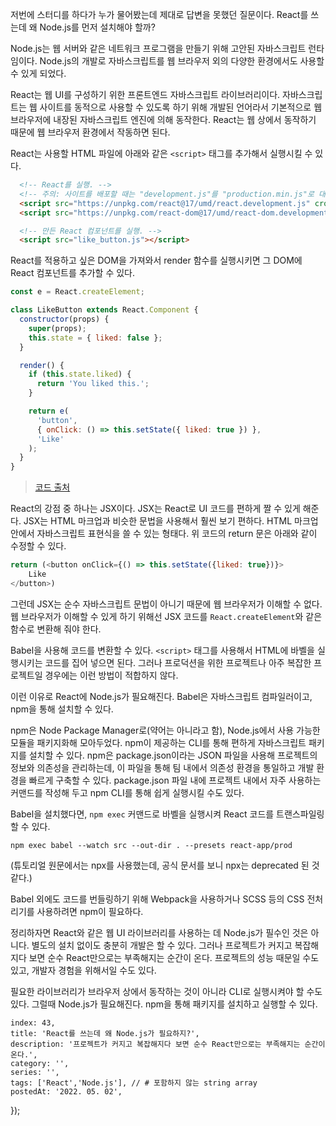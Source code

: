 

저번에 스터디를 하다가 누가 물어봤는데 제대로 답변을 못했던 질문이다. React를 쓰는데 왜 Node.js를 먼저 설치해야 할까?

Node.js는 웹 서버와 같은 네트워크 프로그램을 만들기 위해 고안된 자바스크립트 런타임이다. Node.js의 개발로 자바스크립트를 웹 브라우저 외의 다양한 환경에서도 사용할 수 있게 되었다.

React는 웹 UI를 구성하기 위한 프론트엔드 자바스크립트 라이브러리이다. 자바스크립트는 웹 사이트를 동적으로 사용할 수 있도록 하기 위해 개발된 언어라서 기본적으로 웹 브라우저에 내장된 자바스크립트 엔진에 의해 동작한다. React는 웹 상에서 동작하기 때문에 웹 브라우저 환경에서 작동하면 된다.

React는 사용할 HTML 파일에 아래와 같은 `<script>` 태그를 추가해서 실행시킬 수 있다.
```html
  <!-- React를 실행. -->
  <!-- 주의: 사이트를 배포할 때는 "development.js"를 "production.min.js"로 대체하세요. -->
  <script src="https://unpkg.com/react@17/umd/react.development.js" crossorigin></script>
  <script src="https://unpkg.com/react-dom@17/umd/react-dom.development.js" crossorigin></script>

  <!-- 만든 React 컴포넌트를 실행. -->
  <script src="like_button.js"></script>
```
React를 적용하고 싶은 DOM을 가져와서 render 함수를 실행시키면 그 DOM에 React 컴포넌트를 추가할 수 있다.

```js
const e = React.createElement;

class LikeButton extends React.Component {
  constructor(props) {
    super(props);
    this.state = { liked: false };
  }

  render() {
    if (this.state.liked) {
      return 'You liked this.';
    }

    return e(
      'button',
      { onClick: () => this.setState({ liked: true }) },
      'Like'
    );
  }
}
```
> [코드 출처](https://ko.reactjs.org/docs/add-react-to-a-website.html)

React의 강점 중 하나는 JSX이다. JSX는 React로 UI 코드를 편하게 짤 수 있게 해준다. JSX는 HTML 마크업과 비슷한 문법을 사용해서 훨씬 보기 편하다. HTML 마크업 안에서 자바스크립트 표현식을 쓸 수 있는 형태다. 위 코드의 return 문은 아래와 같이 수정할 수 있다.

```js
return (<button onClick={() => this.setState({liked: true})}>
	Like
</button>)
```

그런데 JSX는 순수 자바스크립트 문법이 아니기 때문에 웹 브라우저가 이해할 수 없다. 웹 브라우저가 이해할 수 있게 하기 위해선 JSX 코드를 `React.createElement`와 같은 함수로 변환해 줘야 한다.

Babel을 사용해 코드를 변환할 수 있다. `<script>` 태그를 사용해서 HTML에 바벨을 실행시키는 코드를 집어 넣으면 된다. 그러나 프로덕션을 위한 프로젝트나 아주 복잡한 프로젝트일 경우에는 이런 방법이 적합하지 않다.

이런 이유로 React에 Node.js가 필요해진다. Babel은 자바스크립트 컴파일러이고, npm을 통해 설치할 수 있다.

npm은 Node Package Manager로(약어는 아니라고 함), Node.js에서 사용 가능한 모듈을 패키지화해 모아두었다. npm이 제공하는 CLI를 통해 편하게 자바스크립트 패키지를 설치할 수 있다. npm은 package.json이라는 JSON 파일을 사용해 프로젝트의 정보와 의존성을 관리하는데, 이 파일을 통해 팀 내에서 의존성 환경을 통일하고 개발 환경을 빠르게 구축할 수 있다. package.json 파일 내에 프로젝트 내에서 자주 사용하는 커맨드를 작성해 두고 npm CLI를 통해 쉽게 실행시킬 수도 있다.

Babel을 설치했다면, `npm exec` 커맨드로 바벨을 실행시켜 React 코드를 트랜스파일링할 수 있다.

```shell
npm exec babel --watch src --out-dir . --presets react-app/prod
```

(튜토리얼 원문에서는 npx를 사용했는데, 공식 문서를 보니 npx는 deprecated 된 것 같다.)

Babel 외에도 코드를 번들링하기 위해 Webpack을 사용하거나 SCSS 등의 CSS 전처리기를 사용하려면 npm이 필요하다.


정리하자면 React와 같은 웹 UI 라이브러리를 사용하는 데 Node.js가 필수인 것은 아니다. 별도의 설치 없이도 충분히 개발은 할 수 있다. 그러나 프로젝트가 커지고 복잡해지다 보면 순수 React만으로는 부족해지는 순간이 온다. 프로젝트의 성능 때문일 수도 있고, 개발자 경험을 위해서일 수도 있다.

필요한 라이브러리가 브라우저 상에서 동작하는 것이 아니라 CLI로 실행시켜야 할 수도 있다. 그럴때 Node.js가 필요해진다. npm을 통해 패키지를 설치하고 실행할 수 있다.



    index: 43,
    title: 'React를 쓰는데 왜 Node.js가 필요하지?',
    description: '프로젝트가 커지고 복잡해지다 보면 순수 React만으로는 부족해지는 순간이 온다.',
    category: '',
    series: '',
    tags: ['React','Node.js'], // # 포함하지 않는 string array
    postedAt: '2022. 05. 02',
});
